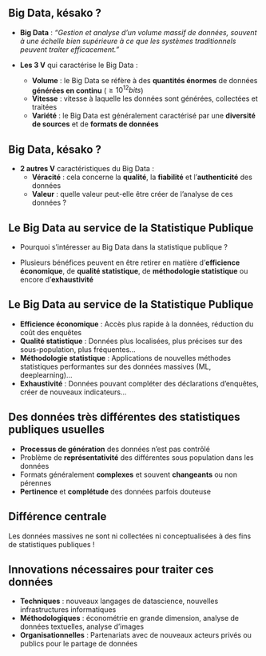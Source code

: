 ## Big Data, késako ?  {auto-animate=true}

- [**Big Data**]{.orange} : [*"Gestion et analyse d'un volume massif de données, souvent à une échelle bien supérieure à ce que les systèmes traditionnels peuvent traiter efficacement."*]{.blue2}

- [**Les 3 V**]{.orange} qui caractérise le Big Data :
    - [**Volume**]{.blue2} : le Big Data se réfère à des [**quantités énormes**]{.green2} de données [**générées en continu**]{.green2} ($\geq 10^{12} bits$)
    - [**Vitesse**]{.blue2} : vitesse à laquelle les données sont générées, collectées et traitées
    - [**Variété**]{.blue2} : le Big Data est généralement caractérisé par une [**diversité de sources**]{.green2} et de [**formats de données**]{.green2}

## Big Data, késako ?  {auto-animate=true}

- [**2 autres V**]{.orange} caractéristiques du Big Data :
    - [**Véracité**]{.blue2} : cela concerne la [**qualité**]{.green2}, la [**fiabilité**]{.green2} et l'[**authenticité**]{.green2} des données
    - [**Valeur**]{.blue2} : quelle valeur peut-elle être créer de l'analyse de ces données ?
 
<!-- - [**Exemples**]{.orange}  : 
    - contenus internet et de réseaux sociaux
    - images satellites
    - enregistrements automatiques (données de téléphonie, données de CB...) -->

## Le Big Data au service de la Statistique Publique

- Pourquoi s'intéresser au Big Data dans la statistique publique ?

- Plusieurs bénéfices peuvent en être retirer en matière d'[**efficience économique**]{.orange}, de [**qualité statistique**]{.orange}, de [**méthodologie statistique**]{.orange} ou encore d'[**exhaustivité**]{.orange}

## Le Big Data au service de la Statistique Publique


- [**Efficience économique**]{.orange} : Accès plus rapide à la données, réduction du coût des enquêtes
- [**Qualité statistique**]{.orange} : Données plus localisées, plus précises sur des sous-population, plus fréquentes...
- [**Méthodologie statistique**]{.orange} : Applications de nouvelles méthodes statistiques performantes sur des données massives (ML, deeplearning)... 
- [**Exhaustivité**]{.orange} : Données pouvant compléter des déclarations d'enquêtes, créer de nouveaux indicateurs...

## Des données très différentes des statistiques publiques usuelles


- [**Processus de génération**]{.orange} des données n'est pas contrôlé
- Problème de [**représentativité**]{.orange} des différentes sous population dans les données
- Formats généralement [**complexes**]{.orange} et souvent [**changeants**]{.orange} ou non pérennes
- [**Pertinence**]{.orange} et [**complétude**]{.orange} des données parfois douteuse

::: {.callout-important}
## Différence centrale
Les données massives ne sont ni collectées ni conceptualisées à des fins de statistiques publiques !
:::

## Innovations nécessaires pour traiter ces données

- [**Techniques**]{.orange} : nouveaux langages de datascience, nouvelles infrastructures informatiques 
- [**Méthodologiques**]{.orange} : économétrie en grande dimension, analyse de données textuelles, analyse d'images
- [**Organisationnelles**]{.orange} : Partenariats avec de nouveaux acteurs privés ou publics pour le partage de données
